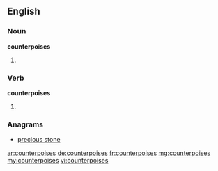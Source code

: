 ==English==

===Noun===
'''counterpoises'''

# {{plural of|counterpoise}}

===Verb===
'''counterpoises'''

# {{third-person singular of|counterpoise}}

===Anagrams===
* [[precious stone#English|precious stone]]

[[ar:counterpoises]]
[[de:counterpoises]]
[[fr:counterpoises]]
[[mg:counterpoises]]
[[my:counterpoises]]
[[vi:counterpoises]]